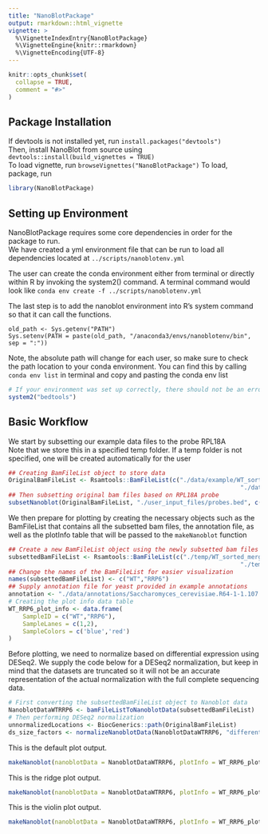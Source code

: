 ```yaml
---
title: "NanoBlotPackage"
output: rmarkdown::html_vignette
vignette: >
  %\VignetteIndexEntry{NanoBlotPackage}
  %\VignetteEngine{knitr::rmarkdown}
  %\VignetteEncoding{UTF-8}
---
```


```r
knitr::opts_chunk$set(
  collapse = TRUE,
  comment = "#>"
)
```

## Package Installation
If devtools is not installed yet, run ```install.packages("devtools")```  
Then, install NanoBlot from source using ```devtools::install(build_vignettes = TRUE)```  
To load vignette, run ```browseVignettes("NanoBlotPackage")```
To load, package, run
```r
library(NanoBlotPackage)
```


## Setting up Environment 
NanoBlotPackage requires some core dependencies in order for the package to run.  
We have created a yml environment file that can be run to load all dependencies located at ```../scripts/nanoblotenv.yml```

The user can create the conda environment either from terminal or directly within R by invoking the system2() command. A terminal command would look like ```conda env create -f ../scripts/nanoblotenv.yml```      

The last step is to add the nanoblot environment into R's system command so that it can call the functions. 
```
old_path <- Sys.getenv("PATH")
Sys.setenv(PATH = paste(old_path, "/anaconda3/envs/nanoblotenv/bin", sep = ":"))
```
Note, the absolute path will change for each user, so make sure to check the path location to your conda environment. You can find this by calling ```conda env list``` in terminal and copy and pasting the conda env list

```r
# If your environment was set up correctly, there should not be an error from calling this command. If you have an error with the build, that means that the source was not properly set up. Call Sys.getenv("PATH") to check if nanoblot env is in system path. 
system2("bedtools")
```

## Basic Workflow 
We start by subsetting our example data files to the probe RPL18A   
Note that we store this in a specified temp folder. If a temp folder is not specified, one will be created automatically for the user
```r
## Creating BamFileList object to store data
OriginalBamFileList <- Rsamtools::BamFileList(c("./data/example/WT_sorted_merged.bam",
																 "./data/example/RRP6_sorted_merged.bam"))
## Then subsetting original bam files based on RPL18A probe
subsetNanoblot(OriginalBamFileList, "./user_input_files/probes.bed", c("RPL18A_Exon1"), tempFilePath = "./temp")
```

We then prepare for plotting by creating the necessary objects such as the BamFileList that contains all the subsetted bam files, the annotation file, as well as the plotInfo table that will be passed to the ```makeNanoblot``` function
``` r
## Create a new BamFileList object using the newly subsetted bam files
subsettedBamFileList <- Rsamtools::BamFileList(c("./temp/WT_sorted_merged_RPL18A_Exon1.bam",
																 "./temp/RRP6_sorted_merged_RPL18A_Exon1.bam"))
## Change the names of the BamFileList for easier visualization
names(subsettedBamFileList) <- c("WT","RRP6")
## Supply annotation file for yeast provided in example annotations
annotation <- "./data/annotations/Saccharomyces_cerevisiae.R64-1-1.107.gtf"
# Creating the plot info data table
WT_RRP6_plot_info <- data.frame(
	SampleID = c("WT","RRP6"),
	SampleLanes = c(1,2),
	SampleColors = c('blue','red')
)
```

Before plotting, we need to normalize based on differential expression using DESeq2. We supply the code below for a DESeq2 normalization, but keep in mind that the datasets are truncated so it will not be an accurate representation of the actual normalization with the full complete sequencing data. 
```r
# First converting the subsettedBamFileList object to Nanoblot data
NanoblotDataWTRRP6 <- bamFileListToNanoblotData(subsettedBamFileList)
# Then performing DESeq2 normalization
unnormalizedLocations <- BiocGenerics::path(OriginalBamFileList)
ds_size_factors <- normalizeNanoblotData(NanoblotDataWTRRP6, "differential", unnormalizedLocations, annotation)
```

This is the default plot output. 
```r
makeNanoblot(nanoblotData = NanoblotDataWTRRP6, plotInfo = WT_RRP6_plot_info, size_factors = ds_size_factors)
```


This is the ridge plot output. 
```r
makeNanoblot(nanoblotData = NanoblotDataWTRRP6, plotInfo = WT_RRP6_plot_info, blotType = "ridge")
```

This is the violin plot output. 
```r
makeNanoblot(nanoblotData = NanoblotDataWTRRP6, plotInfo = WT_RRP6_plot_info, blotType = "violin")
```



